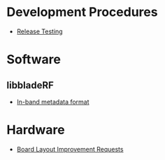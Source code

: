 = Development Procedures =
* [[Release Testing]]

= Software =
== libbladeRF ==
* [[Proposal:-In-band-metadata-format|In-band metadata format]]

= Hardware =
* [[Improvement-Requests-for-Board-Layout|Board Layout Improvement Requests]]
